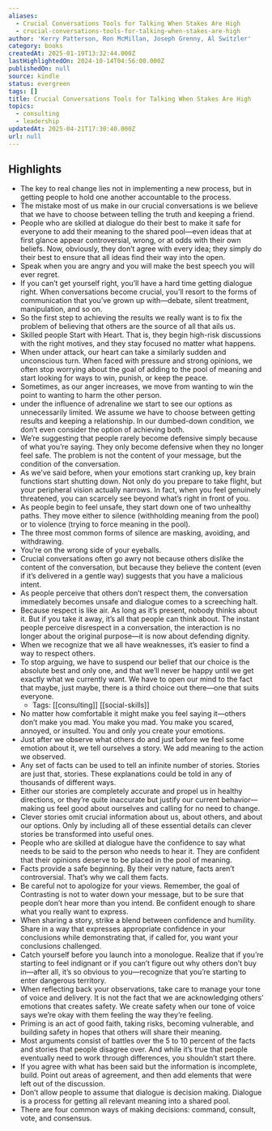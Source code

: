 ```yaml
---
aliases:
  - Crucial Conversations Tools for Talking When Stakes Are High
  - crucial-conversations-tools-for-talking-when-stakes-are-high
author: 'Kerry Patterson, Ron McMillan, Joseph Grenny, Al Switzler'
category: books
createdAt: 2025-01-19T13:32:44.000Z
lastHighlightedOn: 2024-10-14T04:56:00.000Z
publishedOn: null
source: kindle
status: evergreen
tags: []
title: Crucial Conversations Tools for Talking When Stakes Are High
topics:
  - consulting
  - leadership
updatedAt: 2025-04-21T17:30:40.000Z
url: null
---
```

## Highlights

- The key to real change lies not in implementing a new process, but in getting people to hold one another accountable to the process.
- The mistake most of us make in our crucial conversations is we believe that we have to choose between telling the truth and keeping a friend.
- People who are skilled at dialogue do their best to make it safe for everyone to add their meaning to the shared pool—even ideas that at first glance appear controversial, wrong, or at odds with their own beliefs. Now, obviously, they don’t agree with every idea; they simply do their best to ensure that all ideas find their way into the open.
- Speak when you are angry and you will make the best speech you will ever regret.
- If you can’t get yourself right, you’ll have a hard time getting dialogue right. When conversations become crucial, you’ll resort to the forms of communication that you’ve grown up with—debate, silent treatment, manipulation, and so on.
- So the first step to achieving the results we really want is to fix the problem of believing that others are the source of all that ails us.
- Skilled people Start with Heart. That is, they begin high-risk discussions with the right motives, and they stay focused no matter what happens.
- When under attack, our heart can take a similarly sudden and unconscious turn. When faced with pressure and strong opinions, we often stop worrying about the goal of adding to the pool of meaning and start looking for ways to win, punish, or keep the peace.
- Sometimes, as our anger increases, we move from wanting to win the point to wanting to harm the other person.
- under the influence of adrenaline we start to see our options as unnecessarily limited. We assume we have to choose between getting results and keeping a relationship. In our dumbed-down condition, we don’t even consider the option of achieving both.
- We’re suggesting that people rarely become defensive simply because of what you’re saying. They only become defensive when they no longer feel safe. The problem is not the content of your message, but the condition of the conversation.
- As we’ve said before, when your emotions start cranking up, key brain functions start shutting down. Not only do you prepare to take flight, but your peripheral vision actually narrows. In fact, when you feel genuinely threatened, you can scarcely see beyond what’s right in front of you.
- As people begin to feel unsafe, they start down one of two unhealthy paths. They move either to silence (withholding meaning from the pool) or to violence (trying to force meaning in the pool).
- The three most common forms of silence are masking, avoiding, and withdrawing.
- You’re on the wrong side of your eyeballs.
- Crucial conversations often go awry not because others dislike the content of the conversation, but because they believe the content (even if it’s delivered in a gentle way) suggests that you have a malicious intent.
- As people perceive that others don’t respect them, the conversation immediately becomes unsafe and dialogue comes to a screeching halt.
- Because respect is like air. As long as it’s present, nobody thinks about it. But if you take it away, it’s all that people can think about. The instant people perceive disrespect in a conversation, the interaction is no longer about the original purpose—it is now about defending dignity.
- When we recognize that we all have weaknesses, it’s easier to find a way to respect others.
- To stop arguing, we have to suspend our belief that our choice is the absolute best and only one, and that we’ll never be happy until we get exactly what we currently want. We have to open our mind to the fact that maybe, just maybe, there is a third choice out there—one that suits everyone.
  - Tags: [[consulting]] [[social-skills]]
- No matter how comfortable it might make you feel saying it—others don’t make you mad. You make you mad. You make you scared, annoyed, or insulted. You and only you create your emotions.
- Just after we observe what others do and just before we feel some emotion about it, we tell ourselves a story. We add meaning to the action we observed.
- Any set of facts can be used to tell an infinite number of stories. Stories are just that, stories. These explanations could be told in any of thousands of different ways.
- Either our stories are completely accurate and propel us in healthy directions, or they’re quite inaccurate but justify our current behavior—making us feel good about ourselves and calling for no need to change.
- Clever stories omit crucial information about us, about others, and about our options. Only by including all of these essential details can clever stories be transformed into useful ones.
- People who are skilled at dialogue have the confidence to say what needs to be said to the person who needs to hear it. They are confident that their opinions deserve to be placed in the pool of meaning.
- Facts provide a safe beginning. By their very nature, facts aren’t controversial. That’s why we call them facts.
- Be careful not to apologize for your views. Remember, the goal of Contrasting is not to water down your message, but to be sure that people don’t hear more than you intend. Be confident enough to share what you really want to express.
- When sharing a story, strike a blend between confidence and humility. Share in a way that expresses appropriate confidence in your conclusions while demonstrating that, if called for, you want your conclusions challenged.
- Catch yourself before you launch into a monologue. Realize that if you’re starting to feel indignant or if you can’t figure out why others don’t buy in—after all, it’s so obvious to you—recognize that you’re starting to enter dangerous territory.
- When reflecting back your observations, take care to manage your tone of voice and delivery. It is not the fact that we are acknowledging others’ emotions that creates safety. We create safety when our tone of voice says we’re okay with them feeling the way they’re feeling.
- Priming is an act of good faith, taking risks, becoming vulnerable, and building safety in hopes that others will share their meaning.
- Most arguments consist of battles over the 5 to 10 percent of the facts and stories that people disagree over. And while it’s true that people eventually need to work through differences, you shouldn’t start there.
- If you agree with what has been said but the information is incomplete, build. Point out areas of agreement, and then add elements that were left out of the discussion.
- Don’t allow people to assume that dialogue is decision making. Dialogue is a process for getting all relevant meaning into a shared pool.
- There are four common ways of making decisions: command, consult, vote, and consensus.
